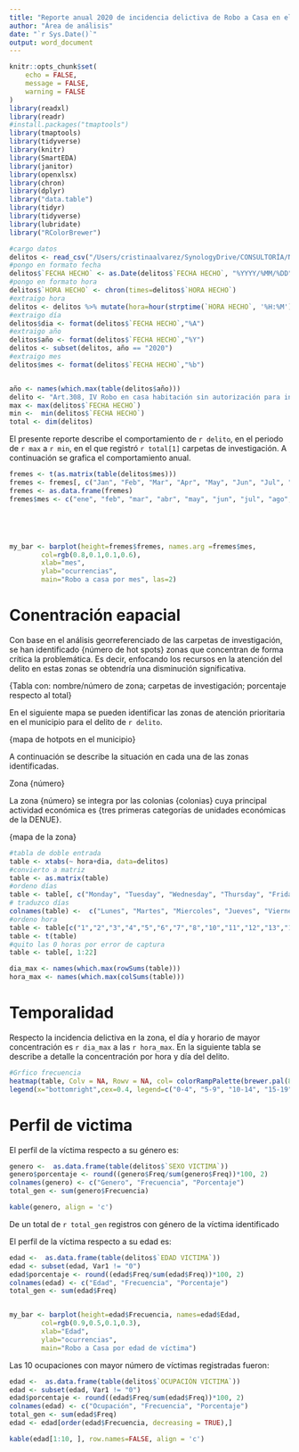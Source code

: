 ```yaml
---
title: "Reporte anual 2020 de incidencia delictiva de Robo a Casa en el municipio de Hermosillo"
author: "Área de análisis"
date: "`r Sys.Date()`"
output: word_document
---
```


```r
knitr::opts_chunk$set(
	echo = FALSE,
	message = FALSE,
	warning = FALSE
)
library(readxl)
library(readr)
#install.packages("tmaptools")
library(tmaptools)
library(tidyverse)
library(knitr)
library(SmartEDA)
library(janitor)
library(openxlsx)
library(chron)
library(dplyr)
library("data.table")
library(tidyr)
library(tidyverse)
library(lubridate)
library("RColorBrewer")

```



```r
#cargo datos 
delitos <- read_csv("/Users/cristinaalvarez/SynologyDrive/CONSULTORÍA/NESTOR/CURSO/REPORTE FINAL/georef_robocasa_hermosillo.csv")
#pongo en formato fecha
delitos$`FECHA HECHO` <- as.Date(delitos$`FECHA HECHO`, "%YYYY/%MM/%DD")
#pongo en formato hora
delitos$`HORA HECHO` <- chron(times=delitos$`HORA HECHO`) 
#extraigo hora
delitos <- delitos %>% mutate(hora=hour(strptime(`HORA HECHO`, '%H:%M')) %>% as.character() )
#extraigo día
delitos$dia <- format(delitos$`FECHA HECHO`,"%A")
#extraigo año
delitos$año <- format(delitos$`FECHA HECHO`,"%Y")
delitos <- subset(delitos, año == "2020")
#extraigo mes
delitos$mes <- format(delitos$`FECHA HECHO`,"%b")


año <- names(which.max(table(delitos$año)))
delito <- "Art.308, IV Robo en casa habitación sin autorización para introducirse"
max <- max(delitos$`FECHA HECHO`)
min <-  min(delitos$`FECHA HECHO`)
total <- dim(delitos)

```


El presente reporte describe el comportamiento de `r delito`, en el periodo de `r max` a `r min`, en el que registró `r total[1]` carpetas de investigación. A continuación se grafica el comportamiento anual.

```r
fremes <- t(as.matrix(table(delitos$mes)))
fremes <- fremes[, c("Jan", "Feb", "Mar", "Apr", "May", "Jun", "Jul", "Aug", "Sep", "Oct", "Nov" , "Dec")]
fremes <- as.data.frame(fremes)
fremes$mes <- c("ene", "feb", "mar", "abr", "may", "jun", "jul", "ago", "sep", "oct", "nov", "dic")





my_bar <- barplot(height=fremes$fremes, names.arg =fremes$mes, 
        col=rgb(0.8,0.1,0.1,0.6),
        xlab="mes", 
        ylab="ocurrencias", 
        main="Robo a casa por mes", las=2)


```

# Conentración eapacial

Con base en el análisis georreferenciado de las carpetas de investigación, se han identificado {número de hot spots} zonas que concentran de forma crítica la problemática. Es decir, enfocando los recursos en la atención del delito en estas zonas se obtendría una disminución significativa.

{Tabla con: nombre/número de zona; carpetas de investigación; porcentaje respecto al total}

En el siguiente mapa se pueden identificar las zonas de atención prioritaria en el municipio para el delito de `r delito`.

{mapa de hotpots en el municipio}

A continuación se describe la situación en cada una de las zonas identificadas.

Zona {número}

La zona {número} se integra por las colonias {colonias} cuya principal actividad económica es {tres primeras categorías de unidades económicas de la DENUE}.


{mapa de la zona}

```r
#tabla de doble entrada
table <- xtabs(~ hora+dia, data=delitos)
#convierto a matriz
table <- as.matrix(table)
#ordeno días
table <- table[, c("Monday", "Tuesday", "Wednesday", "Thursday", "Friday", "Saturday", "Sunday")]
# traduzco días
colnames(table) <-  c("Lunes", "Martes", "Miercoles", "Jueves", "Viernes", "Sábado", "Domingo")
#ordeno hora
table <- table[c("1","2","3","4","5","6","7","8","10","11","12","13","14","15","16","17","18","19","20" ,"21","22","23","0"), ]
table <- t(table)
#quito las 0 horas por error de captura
table <- table[, 1:22]

dia_max <- names(which.max(rowSums(table)))
hora_max <- names(which.max(colSums(table)))
```


# Temporalidad
Respecto la incidencia delictiva en la zona, el día y horario de mayor concentración es `r dia_max` a las `r hora_max`. En la siguiente tabla se describe a detalle la concentración por hora y día del delito.



```r

#Grfico frecuencia
heatmap(table, Colv = NA, Rowv = NA, col= colorRampPalette(brewer.pal(8, "YlOrRd"))(5), xlab="Hora", main="Frecuencias temporales")
legend(x="bottomright",cex=0.4, legend=c("0-4", "5-9", "10-14", "15-19", "20-25"),fill=colorRampPalette(brewer.pal(8, "YlOrRd"))(5))
```

# Perfil de victima
El perfil de la víctima respecto a su género es:

```r

genero <-  as.data.frame(table(delitos$`SEXO VICTIMA`))
genero$porcentaje <- round((genero$Freq/sum(genero$Freq))*100, 2)
colnames(genero) <- c("Genero", "Frecuencia", "Porcentaje")
total_gen <- sum(genero$Frecuencia)

kable(genero, align = 'c')

```

De un total de `r total_gen` registros con género de la víctima identificado

El perfil de la víctima respecto a su edad es:

```r
edad <-  as.data.frame(table(delitos$`EDAD VICTIMA`))
edad <- subset(edad, Var1 != "0")
edad$porcentaje <- round((edad$Freq/sum(edad$Freq))*100, 2)
colnames(edad) <- c("Edad", "Frecuencia", "Porcentaje")
total_gen <- sum(edad$Freq)


my_bar <- barplot(height=edad$Frecuencia, names=edad$Edad, 
        col=rgb(0.9,0.5,0.1,0.3),
        xlab="Edad", 
        ylab="ocurrencias", 
        main="Robo a Casa por edad de víctima") 
```


Las 10 ocupaciones con mayor número de víctimas registradas fueron:

```r
edad <-  as.data.frame(table(delitos$`OCUPACIÓN VICTIMA`))
edad <- subset(edad, Var1 != "0")
edad$porcentaje <- round((edad$Freq/sum(edad$Freq))*100, 2)
colnames(edad) <- c("Ocupación", "Frecuencia", "Porcentaje")
total_gen <- sum(edad$Freq)
edad <- edad[order(edad$Frecuencia, decreasing = TRUE),]

kable(edad[1:10, ], row.names=FALSE, align = 'c')
```